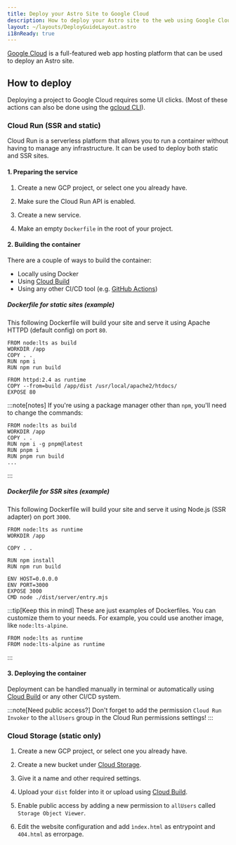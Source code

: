 ```yaml
---
title: Deploy your Astro Site to Google Cloud
description: How to deploy your Astro site to the web using Google Cloud.
layout: ~/layouts/DeployGuideLayout.astro
i18nReady: true
---
```


[Google Cloud](https://cloud.google.com/) is a full-featured web app hosting platform that can be used to deploy an Astro site.

## How to deploy

Deploying a project to Google Cloud requires some UI clicks. (Most of these actions can also be done using the [gcloud CLI](https://cloud.google.com/sdk/gcloud/)).

### Cloud Run (SSR and static)

Cloud Run is a serverless platform that allows you to run a container without having to manage any infrastructure. It can be used to deploy both static and SSR sites.

#### 1. Preparing the service

1. Create a new GCP project, or select one you already have.

2. Make sure the Cloud Run API is enabled.

3. Create a new service.

4. Make an empty `Dockerfile` in the root of your project.

#### 2. Building the container

There are a couple of ways to build the container:

- Locally using Docker
- Using [Cloud Build](https://cloud.google.com/build)
- Using any other CI/CD tool (e.g. [GitHub Actions](<https://docs.github.com/en/actions/publishing-packages/publishing-docker-images>))

##### Dockerfile for static sites (example)

This following Dockerfile will build your site and serve it using Apache HTTPD (default config) on port `80`.

```docker title="Dockerfile"
FROM node:lts as build
WORKDIR /app
COPY . .
RUN npm i
RUN npm run build

FROM httpd:2.4 as runtime
COPY --from=build /app/dist /usr/local/apache2/htdocs/
EXPOSE 80
```

:::note[notes]
If you're using a package manager other than `npm`, you'll need to change the commands:

```docker title="Dockerfile" add={4} "pnpm"
FROM node:lts as build
WORKDIR /app
COPY . .
RUN npm i -g pnpm@latest
RUN pnpm i
RUN pnpm run build
...
```

:::

##### Dockerfile for SSR sites (example)

This following Dockerfile will build your site and serve it using Node.js (SSR adapter) on port `3000`.

```docker title="Dockerfile"
FROM node:lts as runtime
WORKDIR /app

COPY . .

RUN npm install
RUN npm run build

ENV HOST=0.0.0.0
ENV PORT=3000
EXPOSE 3000
CMD node ./dist/server/entry.mjs
```

:::tip[Keep this in mind]
These are just examples of Dockerfiles. You can customize them to your needs. For example, you could use another image, like `node:lts-alpine`.

```docker title=".Dockerfile del={1} add={2}
FROM node:lts as runtime
FROM node:lts-alpine as runtime
```
:::

#### 3. Deploying the container

Deployment can be handled manually in terminal or automatically using [Cloud Build](https://cloud.google.com/build) or any other CI/CD system.

:::note[Need public access?]
Don't forget to add the permission `Cloud Run Invoker` to the `allUsers` group in the Cloud Run permissions settings!
:::

### Cloud Storage (static only)

1. Create a new GCP project, or select one you already have.

2. Create a new bucket under [Cloud Storage](https://cloud.google.com/storage).

3. Give it a name and other required settings.

4. Upload your `dist` folder into it or upload using [Cloud Build](https://cloud.google.com/build).

5. Enable public access by adding a new permission to `allUsers` called `Storage Object Viewer`.

6. Edit the website configuration and add `ìndex.html` as entrypoint and `404.html` as errorpage.
